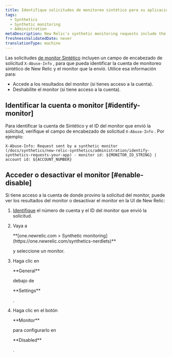 ```yaml
---
title: Identifique solicitudes de monitoreo sintético para su aplicación
tags:
  - Synthetics
  - Synthetic monitoring
  - Administration
metaDescription: New Relic's synthetic monitoring requests include the x-info-abuse header to help you identify the account and monitor that sent it.
freshnessValidatedDate: never
translationType: machine
---
```


Las solicitudes [de monitor Sintético](/docs/synthetics/new-relic-synthetics/using-monitors/add-edit-monitors) incluyen un campo de encabezado de solicitud `X-Abuse-Info` , para que pueda identificar la cuenta de monitoreo sintético de New Relic y el monitor que la envió. Utilice esa información para:

* Accede a los resultados del monitor (si tienes acceso a la cuenta).
* Deshabilite el monitor (si tiene acceso a la cuenta).

## Identificar la cuenta o monitor [#identify-monitor]

Para identificar la cuenta de Sintético y el ID del monitor que envió la solicitud, verifique el campo de encabezado de solicitud `X-Abuse-Info` . Por ejemplo:

```
X-Abuse-Info: Request sent by a synthetic monitor (/docs/synthetics/new-relic-synthetics/administration/identify-synthetics-requests-your-app) - monitor id: ${MONITOR_ID_STRING} | account id: ${ACCOUNT_NUMBER}
```

## Acceder o desactivar el monitor [#enable-disable]

Si tiene acceso a la cuenta de donde provino la solicitud del monitor, puede ver los resultados del monitor o desactivar el monitor en la UI de New Relic:

1. [Identifique](#identify-monitor) el número de cuenta y el ID del monitor que envió la solicitud.

2. Vaya a

   <DNT>
     **[one.newrelic.com > Synthetic monitoring](https://one.newrelic.com/synthetics-nerdlets)**
   </DNT>

   y seleccione un monitor.

3. Haga clic en

   <DNT>
     **General**
   </DNT>

   debajo de

   <DNT>
     **Settings**
   </DNT>

   .

4. Haga clic en el botón

   <DNT>
     **Monitor**
   </DNT>

   para configurarlo en

   <DNT>
     **Disabled**
   </DNT>

   .
